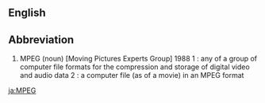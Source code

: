 ==English==

==Abbreviation ==

#MPEG (noun) [Moving Pictures Experts Group] 1988 1 : any of a group of computer file formats for the compression and storage of digital video and audio data 2 :  a computer file (as of a movie) in an MPEG format

[[ja:MPEG]]